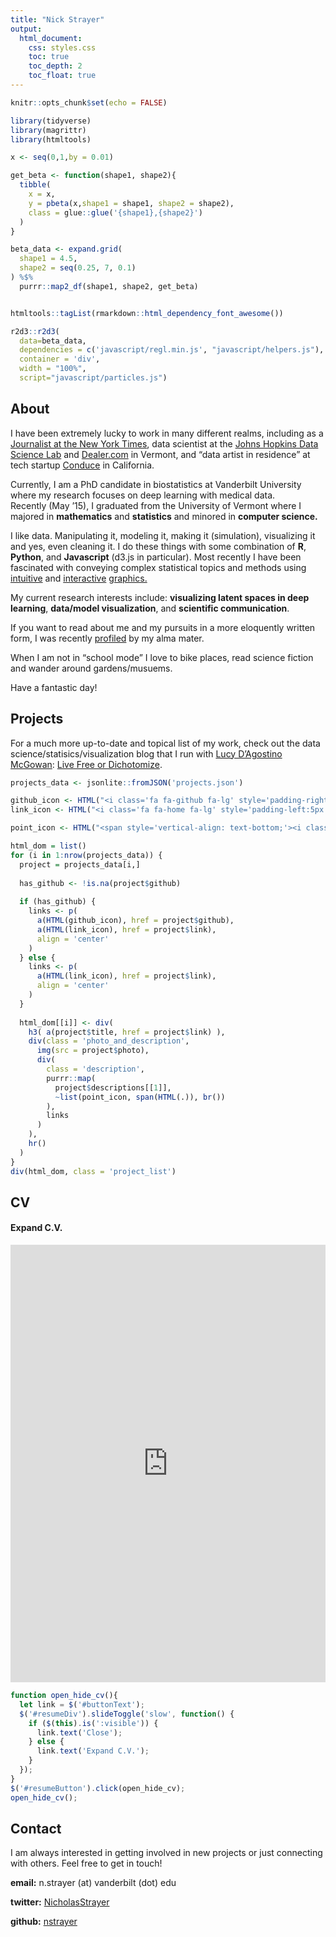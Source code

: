 ```yaml
---
title: "Nick Strayer"
output:
  html_document:
    css: styles.css
    toc: true
    toc_depth: 2
    toc_float: true
---
```


```r
knitr::opts_chunk$set(echo = FALSE)

library(tidyverse)
library(magrittr)
library(htmltools)

x <- seq(0,1,by = 0.01)

get_beta <- function(shape1, shape2){
  tibble(
    x = x, 
    y = pbeta(x,shape1 = shape1, shape2 = shape2),
    class = glue::glue('{shape1},{shape2}')
  )
}

beta_data <- expand.grid(
  shape1 = 4.5,
  shape2 = seq(0.25, 7, 0.1)
) %$% 
  purrr::map2_df(shape1, shape2, get_beta)


htmltools::tagList(rmarkdown::html_dependency_font_awesome())
```



```r
r2d3::r2d3(
  data=beta_data, 
  dependencies = c('javascript/regl.min.js', "javascript/helpers.js"), 
  container = 'div', 
  width = "100%",
  script="javascript/particles.js")
```


## About


I have been extremely lucky to work in many different realms, including as a [Journalist at the New York Times](http://www.nytimes.com/interactive/2016/08/26/us/college-student-migration.html), data scientist at the [Johns Hopkins Data Science Lab](http://jhudatascience.org/) and [Dealer.com](http://www.dealer.com/) in Vermont, and
"data artist in residence" at tech startup [Conduce](https://www.conduce.com/) in California. 

Currently, I am a PhD candidate in biostatistics at Vanderbilt University where my research focuses on deep learning with medical data.                  
Recently (May '15), I graduated from the University of Vermont where I majored in
__mathematics__ and __statistics__ and minored in __computer science.__


I like data. Manipulating it, modeling it, making it (simulation), visualizing it and yes, even cleaning it. I do these things with some combination of __R__, __Python__, and __Javascript__ (d3.js in particular). Most recently I have been fascinated with conveying complex statistical topics and methods using [intuitive](http://nickstrayer.me/binomialFun/confidenceIntervals) and [interactive](http://nickstrayer.me/likelihood) [graphics.](http://nickstrayer.me/binomialFun/)

My current research interests include:
__visualizing latent spaces in deep learning__, __data/model visualization__, and __scientific communication__.

If you want to read about me and my pursuits in a more eloquently written form, I was recently [profiled](https://www.uvm.edu/uvmnews/news/deeper-story-data) by my alma mater.

When I am not in "school mode" I love to bike places, read science fiction and wander around gardens/musuems.


Have a fantastic day!


## Projects


For a much more up-to-date and topical list of my work, check out the data science/statisics/visualization blog that I run with [Lucy D'Agostino McGowan](https://www.lucymcgowan.com/): [Live Free or Dichotomize](http://livefreeordichotomize.com/). 
```r
projects_data <- jsonlite::fromJSON('projects.json')
```

```r
github_icon <- HTML("<i class='fa fa-github fa-lg' style='padding-right:5px' aria-hidden='true'></i>")
link_icon <- HTML("<i class='fa fa-home fa-lg' style='padding-left:5px' aria-hidden='true'></i>")

point_icon <- HTML("<span style='vertical-align: text-bottom;'><i class='fa fa-circle' aria-hidden='true' style='font-size: 5px;'></i></span>")

html_dom = list()
for (i in 1:nrow(projects_data)) {
  project = projects_data[i,]
  
  has_github <- !is.na(project$github)
  
  if (has_github) {
    links <- p(
      a(HTML(github_icon), href = project$github),
      a(HTML(link_icon), href = project$link),
      align = 'center'
    )
  } else {
    links <- p(
      a(HTML(link_icon), href = project$link),
      align = 'center'
    )
  }
  
  html_dom[[i]] <- div(
    h3( a(project$title, href = project$link) ),
    div(class = 'photo_and_description',
      img(src = project$photo),
      div(
        class = 'description', 
        purrr::map(
          project$descriptions[[1]], 
          ~list(point_icon, span(HTML(.)), br())
        ), 
        links
      ) 
    ),
    hr()
  )
}
div(html_dom, class = 'project_list')
```




## CV

<div id="resumeButton" class="col-sm-12 col-md-10 col-md-offset-1">
<h4 id="buttonText">Expand C.V.</h4>
</div>

<div id="resumeDiv" class="col-sm-12 col-md-10 col-md-offset-1">
<iframe src="http://docs.google.com/gview?url=https://www.dropbox.com/s/ixzkmp69nskohtb/Strayer_CV.pdf?dl=1&embedded=true"
style="width:100%; height:700px;" frameborder="0"></iframe>
</div>

```js
function open_hide_cv(){
  let link = $('#buttonText');
  $('#resumeDiv').slideToggle('slow', function() {
    if ($(this).is(':visible')) {
      link.text('Close');
    } else {
      link.text('Expand C.V.');
    }
  });
}
$('#resumeButton').click(open_hide_cv);
open_hide_cv();
```


## Contact

I am always interested in getting involved in new projects or just connecting with others. Feel free
to get in touch!

**email:** n.strayer (at) vanderbilt (dot) edu


**twitter:** <a href="https://twitter.com/NicholasStrayer" target="_blank">NicholasStrayer </a>
   

**github:** <a href="https://github.com/nstrayer" target="_blank">nstrayer </a>
